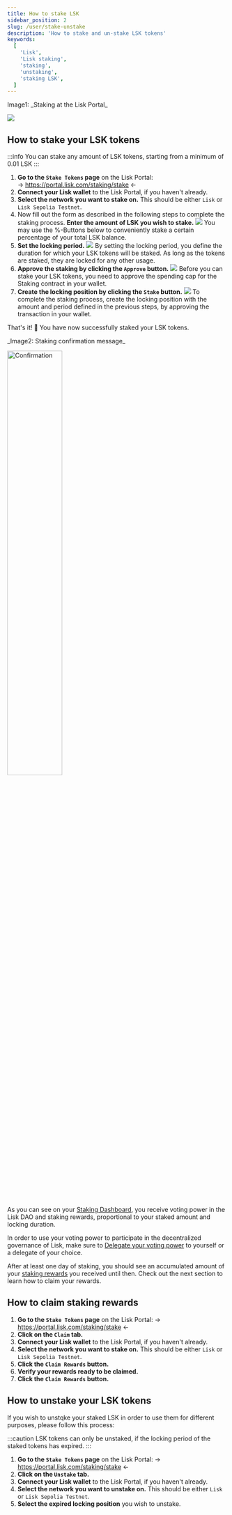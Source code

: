 ```yaml
---
title: How to stake LSK
sidebar_position: 2
slug: /user/stake-unstake
description: 'How to stake and un-stake LSK tokens'
keywords:
  [
    'Lisk',
    'Lisk staking',
    'staking',
    'unstaking',
    'staking LSK',
  ]
---
```


<div className="imageCaption">
  <p>Image1: _Staking at the Lisk Portal_</p>
  <a href="https://portal.lisk.com/staking/stake" target="_blank"><img src={form} /></a>
</div>

## How to stake your LSK tokens

:::info
You can stake any amount of LSK tokens, starting from a minimum of 0.01 LSK
:::


1. **Go to the `Stake Tokens` page** on the Lisk Portal: <br />
→ https://portal.lisk.com/staking/stake ← 
2. **Connect your Lisk wallet** to the Lisk Portal, if you haven't already.
3. **Select the network you want to stake on.** 
  This should be either `Lisk` or `Lisk Sepolia Testnet`.
4. Now fill out the form as described in the following steps to complete the staking process.
 **Enter the amount of LSK you wish to stake.** <img src={amount} />
 You may use the %-Buttons below to conveniently stake a certain percentage of your total LSK balance.
5. **Set the locking period.**  <img src={duration} />
By setting the locking period, you define the duration for which your LSK tokens will be staked.
As long as the tokens are staked, they are locked for any other usage.
6. **Approve the staking by clicking the `Approve` button.** <img src={approve} />
  Before you can stake your LSK tokens, you need to approve the spending cap for the Staking contract in your wallet.
7. **Create the locking position by clicking the `Stake` button.** <img src={stake} />
  To complete the staking process, create the locking position with the amount and period defined in the previous steps, by approving the transaction in your wallet.

That's it! 🎉 You have now successfully staked your LSK tokens.


<div className="imageCaption">
  <p>_Image2: Staking confirmation message_</p>
  <img src={staked}  alt="Confirmation" width="50%"/>
</div>

As you can see on your [Staking Dashboard](https://portal.lisk.com/staking/dashboard), you receive voting power in the Lisk DAO and staking rewards, proportional to your staked amount and locking duration.

In order to use your voting power to participate in the decentralized governance of Lisk, make sure to [Delegate your voting power](/governance/delegation) to yourself or a delegate of your choice.

After at least one day of staking, you should see an accumulated amount of your [staking rewards](staking#staking-rewards) you received until then.
Check out the next section to learn how to claim your rewards.

## How to claim staking rewards

1. **Go to the `Stake Tokens` page** on the Lisk Portal: 
  → https://portal.lisk.com/staking/stake ← 
2. **Click on the `Claim` tab.**
3. **Connect your Lisk wallet** to the Lisk Portal, if you haven't already.
4. **Select the network you want to stake on.** 
  This should be either `Lisk` or `Lisk Sepolia Testnet`.
5. **Click the `Claim Rewards` button.**
6. **Verify your rewards ready to be claimed.**
7. **Click the `Claim Rewards` button.**

## How to unstake your LSK tokens

If you wish to unstqke your staked LSK in order to use them for different purposes, please follow this process:

:::caution
LSK tokens can only be unstaked, if the locking period of the staked tokens has expired.
:::

1. **Go to the `Stake Tokens` page** on the Lisk Portal: 
  → https://portal.lisk.com/staking/stake ← 
2. **Click on the `Unstake` tab.**
3. **Connect your Lisk wallet** to the Lisk Portal, if you haven't already.
4. **Select the network you want to unstake on.** 
  This should be either `Lisk` or `Lisk Sepolia Testnet`.
5. **Select the expired locking position** you wish to unstake.
